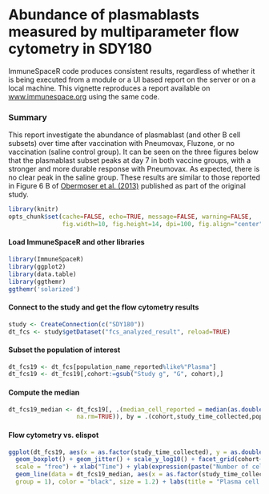 <!--
%\VignetteEngine{knitr::knitr}
%\VignetteIndexEntry{Reproducing an online report using ImmuneSpaceR: Plasmablast abundance in SDY180}
-->
# Abundance of plasmablasts measured by multiparameter flow cytometry in SDY180

ImmuneSpaceR code produces consistent results, regardless of whether it is being executed from a module or a UI based report on the server or on a local machine. This vignette reproduces a report available on <a href="https://www.immunespace.org/reports/Studies/SDY180/runReport.view?reportId=module%3ASDY180%2Freports%2Fschemas%2Fstudy%2Fdemographics%2Fplasmablast_abundance.Rmd&redirectUrl=%2Fproject%2FStudies%2FSDY180%2Fbegin.view%3FpageId%3DReports">www.immunespace.org</a> using the same code.

### Summary
This report investigate the abundance of plasmablast (and other B cell subsets) over time after vaccination with Pneumovax, Fluzone, or no vaccination (saline control group). 
It can be seen on the three figures below that the plasmablast subset peaks at day 7 in both vaccine groups, with a stronger and more durable response with Pneumovax. 
As expected, there is no clear peak in the saline group. These results are similar to those reported in Figure 6 B of <a href="http://www.ncbi.nlm.nih.gov/pmc/articles/PMC3681204/" target="_BLANK"> Obermoser et al. (2013)</a> published as part of the original study.


```r
library(knitr)
opts_chunk$set(cache=FALSE, echo=TRUE, message=FALSE, warning=FALSE,
               fig.width=10, fig.height=14, dpi=100, fig.align="center")
```

#### Load ImmuneSpaceR and other libraries
```r
library(ImmuneSpaceR)
library(ggplot2)
library(data.table)
library(ggthemr)
ggthemr('solarized')
```


#### Connect to the study and get the flow cytometry results
```r
study <- CreateConnection(c("SDY180"))
dt_fcs <- study$getDataset("fcs_analyzed_result", reload=TRUE)
```

#### Subset the population of interest
```r
dt_fcs19 <- dt_fcs[population_name_reported%like%"Plasma"]
dt_fcs19 <- dt_fcs19[,cohort:=gsub("Study g", "G", cohort),]
```

#### Compute the median
```r
dt_fcs19_median <- dt_fcs19[, .(median_cell_reported = median(as.double(population_cell_number) + 1,
                   na.rm=TRUE)), by = .(cohort,study_time_collected,population_name_reported)]
```

#### Flow cytometry vs. elispot
```r
ggplot(dt_fcs19, aes(x = as.factor(study_time_collected), y = as.double(population_cell_number) + 1)) +
  geom_boxplot() + geom_jitter() + scale_y_log10() + facet_grid(cohort~population_name_reported, 
  scale = "free") + xlab("Time") + ylab(expression(paste("Number of cells/", mu, "l"))) + 
  geom_line(data = dt_fcs19_median, aes(x = as.factor(study_time_collected), y = as.double(median_cell_reported),
  group = 1), color = "black", size = 1.2) + labs(title = "Plasma cell abundance after vaccination")
```

